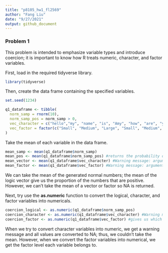 ```yaml
---
title: "p8105_hw1_fl2569"
author: "Fang Liu"
date: "9/27/2021"
output: github_document
---
```


### Problem 1

This problem is intended to emphasize variable types and introduce coercion; it is important to know how R treats numeric, character, and factor variables.

First, load in the required tidyverse library.
```r
library(tidyverse)
```

Then, create the data frame containing the specified variables. 
```r
set.seed(1234)

q1_dataframe <- tibble(
  norm_samp = rnorm(10),
  norm_samp_pos = norm_samp > 0,
  vec_character = c("hello","my", "name", "is", "Amy", "how", "are", "you", "doing", "today"),
  vec_factor = factor(c("Small", "Medium", "Large", "Small", "Medium", "Large","Small", "Small", "Medium", "Large"))
)
```

Take the mean of each variable in the data frame. 
```r
mean_samp <- mean(q1_dataframe$norm_samp)
mean_pos <- mean(q1_dataframe$norm_samp_pos) #returns the probability of TRUE
mean_vector <- mean(q1_dataframe$vec_character) #Warning message: argument is not numeric or logical: returning NA
mean_factor <- mean(q1_dataframe$vec_factor) #Warning message: argument is not numeric or logical: returning NA
```

We can take the mean of the generated normal numbers; the mean of the logic vector give us the proportion of the numbers that are positive. However, we can't take the mean of a vector or factor so NA is returned. 

Next, try use the **as.numeric** function to convert the logical, character, and factor variables into numericals.
```r
coercion_logical <- as.numeric(q1_dataframe$norm_samp_pos)
coercion_character <- as.numeric(q1_dataframe$vec_character) #Warning message:NAs introduced by coercion 
coercion_factor <- as.numeric(q1_dataframe$vec_factor) #gives us which factor level each variable belongs to
```

When we try to convert character variables into numeric, we get a warning message and all values are converted to NA; thus, we couldn't take the mean. However, when we convert the factor variables into numerical, we get the factor level each variable belongs to. 
